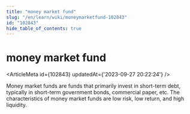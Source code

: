 ```yaml
---
title: "money market fund"
slug: "/en/learn/wiki/moneymarketfund-102843"
id: "102843"
hide_table_of_contents: true
---
```



# money market fund

<ArticleMeta id={102843} updatedAt={'2023-09-27 20:22:24'} />
<div className='border-solid border-b border-t-0 my-4 border-[var(--ifm-color-gray-300)]' />

Money market funds are funds that primarily invest in short-term debt, typically in short-term government bonds, commercial paper, etc. The characteristics of money market funds are low risk, low return, and high liquidity.
